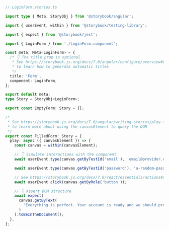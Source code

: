 ```ts
// LoginForm.stories.ts

import type { Meta, StoryObj } from '@storybook/angular';

import { userEvent, within } from '@storybook/testing-library';

import { expect } from '@storybook/jest';

import { LoginForm } from './LoginForm.component';

const meta: Meta<LoginForm> = {
  /* 👇 The title prop is optional.
   * See https://storybook.js.org/docs/7.0/angular/configure/overview#configure-story-loading
   * to learn how to generate automatic titles
   */
  title: 'Form',
  component: LoginForm,
};

export default meta;
type Story = StoryObj<LoginForm>;

export const EmptyForm: Story = {};

/*
 * See https://storybook.js.org/docs/7.0/angular/writing-stories/play-function#working-with-the-canvas
 * to learn more about using the canvasElement to query the DOM
 */
export const FilledForm: Story = {
  play: async ({ canvasElement }) => {
    const canvas = within(canvasElement);

    // 👇 Simulate interactions with the component
    await userEvent.type(canvas.getByTestId('email'), 'email@provider.com');

    await userEvent.type(canvas.getByTestId('password'), 'a-random-password');

    // See https://storybook.js.org/docs/7.0/react/essentials/actions#automatically-matching-args to learn how to setup logging in the Actions panel
    await userEvent.click(canvas.getByRole('button'));

    // 👇 Assert DOM structure
    await expect(
      canvas.getByText(
        'Everything is perfect. Your account is ready and we should probably get you started!'
      )
    ).toBeInTheDocument();
  },
};
```
